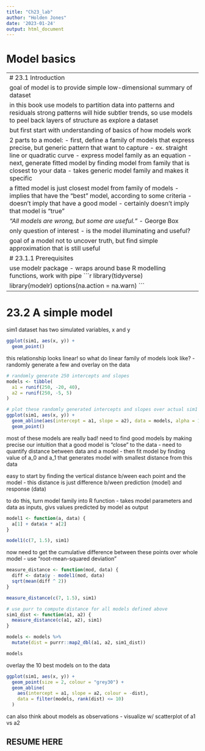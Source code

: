 ```yaml
---
title: "Ch23_lab"
author: "Holden Jones"
date: '2023-01-24'
output: html_document
---
```


# Model basics


--------------------------------------------------------------------------------
# 23.1 Introduction

goal of model is to provide simple low-dimensional summary of dataset

in this book use models to partition data into patterns and residuals
strong patterns will hide subtler trends, so use models to peel back layers of
  structure as explore a dataset
  
but first start with understanding of basics of how models work

2 parts to a model:
- first, define a family of models that express precise, but generic pattern
  that want to capture
  - ex. straight line or quadratic curve
  - express model family as an equation
- next, generate fitted model by finding model from family that is closest to
  your data
  - takes generic model family and makes it specific
  
a fitted model is just closest model from family of models
- implies that have the "best" model, according to some criteria
- doesn't imply that have a good model
- certainly doesn't imply that model is "true"

*"All models are wrong, but some are useful."* - George Box

only question of interest - is the model illuminating and useful?

goal of a model not to uncover truth, but find simple approximation that is
  still useful
  
# 23.1.1 Prerequisites

use modelr package - wraps around base R modelling functions, work with pipe
```r
library(tidyverse)

library(modelr)
options(na.action = na.warn)
```


--------------------------------------------------------------------------------
# 23.2 A simple model

sim1 dataset has two simulated variables, x and y
```r
ggplot(sim1, aes(x, y)) + 
  geom_point()
```

this relationship looks linear! so what do linear family of models look like?
- randomly generate a few and overlay on the data
```r
# randomly generate 250 intercepts and slopes
models <- tibble(
  a1 = runif(250, -20, 40),
  a2 = runif(250, -5, 5)
)

# plot these randomly generated intercepts and slopes over actual sim1 dataset
ggplot(sim1, aes(x, y)) + 
  geom_abline(aes(intercept = a1, slope = a2), data = models, alpha = 1/4) +
  geom_point() 
```

most of these models are really bad! need to find good models by making precise
  our intuition that a good model is "close" to the data
- need to quantify distance between data and a model
  - then fit model by finding value of a_0 and a_1 that generates model with
    smallest distance from this data
    
easy to start by finding the vertical distance b/ween each point and the model
- this distance is just difference b/ween prediction (model) and response (data)

to do this, turn model family into R function
- takes model parameters and data as inputs, givs values predicted by model
  as output
```r
model1 <- function(a, data) {
  a[1] + data$x * a[2]
}

model1(c(7, 1.5), sim1)
```

now need to get the cumulative difference between these points over whole model
- use "root-mean-squared deviation"
```r
measure_distance <- function(mod, data) {
  diff <- data$y - model1(mod, data)
  sqrt(mean(diff ^ 2))
}

measure_distance(c(7, 1.5), sim1)

# use purr to compute distance for all models defined above
sim1_dist <- function(a1, a2) {
  measure_distance(c(a1, a2), sim1)
}

models <- models %>% 
  mutate(dist = purrr::map2_dbl(a1, a2, sim1_dist))

models
```

overlay the 10 best models on to the data
```r
ggplot(sim1, aes(x, y)) + 
  geom_point(size = 2, colour = "grey30") + 
  geom_abline(
    aes(intercept = a1, slope = a2, colour = -dist), 
    data = filter(models, rank(dist) <= 10)
  )
```

can also think about models as observations - visualize w/ scatterplot of a1 vs a2

## RESUME HERE ##







